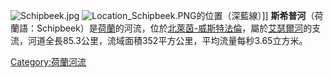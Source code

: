 [[Image:Schipbeek.jpg|thumb]]
[[Image:Location_Schipbeek.PNG|thumb]]的位置（深藍線）]]
'''斯希普河'''（荷蘭語：Schipbeek）是[[荷蘭|荷蘭]]的河流，位於[[北萊茵-威斯特法倫|北萊茵-威斯特法倫]]，屬於[[艾瑟爾河|艾瑟爾河]]的支流，河道全長85.3公里，流域面積352平方公里，平均流量每秒3.65立方米。

{{coord|52|00|59|N|7|01|45|E|region:DE-NW_type:waterbody_source:kolossus-frwiki|display=title}}

{{Netherlands-geo-stub}}
[[Category:荷蘭河流|Category:荷蘭河流]]